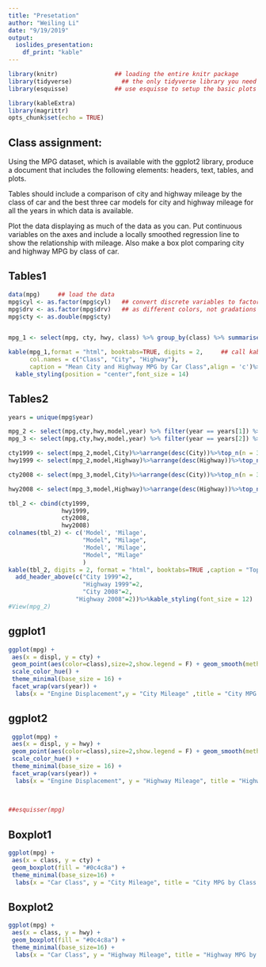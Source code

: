 ```yaml
---
title: "Presetation"
author: "Weiling Li"
date: "9/19/2019"
output: 
  ioslides_presentation:
    df_print: "kable"
---
```


```r
library(knitr)                ## loading the entire knitr package
library(tidyverse)              ## the only tidyverse library you need is ggplot2
library(esquisse)             ## use esquisse to setup the basic plots

library(kableExtra)
library(magrittr)
opts_chunk$set(echo = TRUE)
```
## Class assignment:

Using the MPG dataset, which is available with the ggplot2 library, produce a document that includes the following elements: headers, text, tables, and plots.  

Tables should include a comparison of city and highway mileage by the class of car and the best three car models for city and highway mileage for all the years in which data is available.  

Plot the data displaying as much of the data as you can. Put continuous variables on the axes and include a locally smoothed regression line to show the relationship with mileage.  Also make a box plot comparing city and highway MPG by class of car.  

## Tables1

```r
data(mpg)     ## load the data
mpg$cyl <- as.factor(mpg$cyl)   ## convert discrete variables to factors so that they plot
mpg$drv <- as.factor(mpg$drv)   ## as different colors, not gradations of one color
mpg$cty <- as.double(mpg$cty)


mpg_1 <- select(mpg, cty, hwy, class) %>% group_by(class) %>% summarise(City=mean(cty),Highway = mean(hwy)) %>% arrange(class,Highway,City)

kable(mpg_1,format = "html", booktabs=TRUE, digits = 2,     ## call kable to make the table
      col.names = c("Class", "City", "Highway"), 
      caption = "Mean City and Highway MPG by Car Class",align = 'c')%>%
  kable_styling(position = "center",font_size = 14)


```

## Tables2

```r
years = unique(mpg$year)

mpg_2 <- select(mpg,cty,hwy,model,year) %>% filter(year == years[1]) %>% group_by(model) %>% summarise(City = mean(cty),Highway = mean(hwy)) %>% arrange(model,City,Highway)
mpg_3 <- select(mpg,cty,hwy,model,year) %>% filter(year == years[2]) %>% group_by(model) %>% summarise(City = mean(cty),Highway = mean(hwy)) %>% arrange(model,City,Highway)

cty1999 <- select(mpg_2,model,City)%>%arrange(desc(City))%>%top_n(n = 3,City)
hwy1999 <- select(mpg_2,model,Highway)%>%arrange(desc(Highway))%>%top_n(n = 3,Highway)

cty2008 <- select(mpg_3,model,City)%>%arrange(desc(City))%>%top_n(n = 3,City)

hwy2008 <- select(mpg_3,model,Highway)%>%arrange(desc(Highway))%>%top_n(n = 3,Highway)

tbl_2 <- cbind(cty1999,
               hwy1999,
               cty2008,
               hwy2008)
colnames(tbl_2) <- c('Model', 'Milage', 
                     "Model", "Milage",
                     'Model', 'Milage',
                     "Model", "Milage"
                     )
kable(tbl_2, digits = 2, format = "html", booktabs=TRUE ,caption = "Top 3 MPG Performing Cars: 1999, 2008",align = "c") %>% kable_styling() %>%
  add_header_above(c("City 1999"=2, 
                     "Highway 1999"=2,
                     "City 2008"=2,
                   "Highway 2008"=2))%>%kable_styling(font_size = 12)
#View(mpg_2)
```


## ggplot1

```r
ggplot(mpg) +
 aes(x = displ, y = cty) +
 geom_point(aes(color=class),size=2,show.legend = F) + geom_smooth(method = 'loess',show.legend = F) +
 scale_color_hue() +
 theme_minimal(base_size = 16) +
 facet_wrap(vars(year)) + 
  labs(x = "Engine Displacement",y = "City Mileage" ,title = "City MPG by Class of Car: 1999, 2008")
``` 

## ggplot2

```r
 
 ggplot(mpg) +
 aes(x = displ, y = hwy) +
 geom_point(aes(color=class),size=2,show.legend = F) + geom_smooth(method = 'loess',show.legend = F) +
 scale_color_hue() +
 theme_minimal(base_size = 16) +
 facet_wrap(vars(year)) + 
  labs(x = "Engine Displacement", y = "Highway Mileage", title = "Highway MPG by Class of Car: 1999, 2008")
 
 

##esquisser(mpg)

```

## Boxplot1

```r
ggplot(mpg) +
 aes(x = class, y = cty) +
 geom_boxplot(fill = "#0c4c8a") +
 theme_minimal(base_size=16) +
  labs(x = "Car Class", y = "City Mileage", title = "City MPG by Class of Car: 1999, 2008")
```
  
## Boxplot2

```r
ggplot(mpg) +
 aes(x = class, y = hwy) +
 geom_boxplot(fill = "#0c4c8a") +
 theme_minimal(base_size=16) +
  labs(x = "Car Class", y = "Highway Mileage", title = "Highway MPG by Class of Car: 1999, 2008")





```




